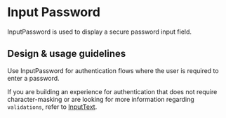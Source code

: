 
<Meta title="Components/Forms and Inputs/InputPassword/Docs" />

# Input Password

InputPassword is used to display a secure password input field.

## Design & usage guidelines

Use InputPassword for authentication flows where the user is required to enter a
password.

If you are building an experience for authentication that does not require
character-masking or are looking for more information regarding `validations`,
refer to
[InputText](../?path=/docs/components-forms-and-inputs-inputtext--input-text).

